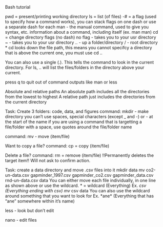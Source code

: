 Bash tutorial

pwd = present/printing working directory
ls = list (of files)
-# = a flag (used to specify how a command works), you can stack flags on one dash or use a separate dash for each
man - the manual command, used to give you syntax, etc. information about a command, including itself (ex. man man)
cd = change directory 
  flags (no dash)
    no flag - takes you to your usr directory
    ~ - takes you to your usr directory
    .. - up a folder/directory
    / - root directory
  * cd looks down the file path, this means you cannot specifcy a directory that is above the current one, you must use cd ..
    
  You can also use a single (.). This tells the command to look in the current directory. For ls, .. will list the files/folders in the directory above your current.

press q to quit out of command outputs like man or less
  
  
Absolute and relative paths
An absolute path includes all the directories from the lowest to highest
A relative path just includes the directories from the current directory
  
  
Task:
Create 3 folders: code, data, and figures
command: mkdir - make directory
  you can't use spaces, special characters (except _ and -) or - at the start of the name
  if you are using a command that is targetting a file/folder with a space, use quotes around the file/folder      name

command: mv - move (item/file)

Want to copy a file?
command: cp = copy (item/file)

Delete a file?
command: rm = remove (item/file)
  !!Permanently deletes the target item!!
  Will not ask to confirm action.

Task:
create a data directory and move .csv files into it
mkdir data
mv co2-un-data.csv gapminder_1997.csv gapminder_co2.csv gapminder_data.csv rnd-un-data.csv data
  You can either move each file individually, in one line as shown above or use the wildcard.
    * = wildcard (Everything)
      Ex. *csv (Everything ending with csv)
      mv *csv data
      You can also use the wildcard around something that you want to look for
        Ex. \*ane\* (Everything that has "ane" somewhere within it's name)
        
less - look but don't edit

nano - edit files